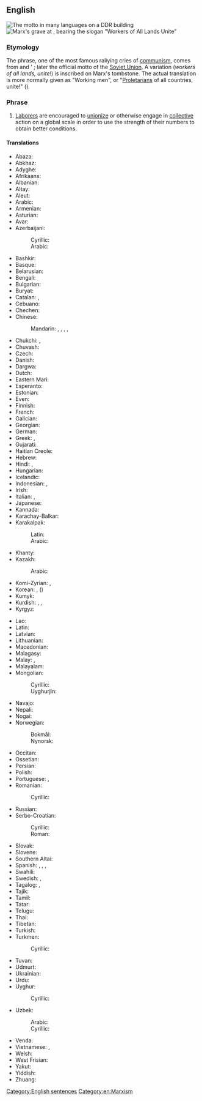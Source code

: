 ==English==
{{wikipedia|Workers of the world, unite!}}
[[Image:Proletаrier aller Länder, vereinigt euch!" in Chemnitz... 7d origWI.jpg|thumb|The motto in many languages on a DDR building]]
[[Image:KarlMarx_Tomb.JPG|thumb|Marx's grave at {{w|Highgate Cemetery}}, bearing the slogan "Workers of All Lands Unite"]]
{{rfc|en|massive import of unreferenced translations}}
===Etymology===
The phrase, one of the most famous rallying cries of [[communism]], comes from {{w|Karl Marx}} and {{w|Friedrich Engels}}' ''{{w|The Communist Manifesto}}''; later the official motto of the [[Soviet Union]]. A variation (''workers of all lands, unite!'') is inscribed on Marx's tombstone. The actual translation is more normally given as "Working men", or "[[proletarian|Proletarian]]s of all countries, unite!" (''{{lang|de|Proletarier aller Länder, vereinigt euch!}}'').

===Phrase===
{{head|en|phrase|head=[[worker]]s [[of]] [[the]] [[world]], [[unite]]!}}

# [[laborer|Laborer]]s are encouraged to [[unionize]] or otherwise engage in [[collective]] action on a global scale in order to use the strength of their numbers to obtain better conditions.

====Translations====
{{trans-top|workers of the world, unite}}
* Abaza: {{t|abq|уынасып йазхӀарагӀатӀ, агӀвычӀвгӀвыс}}
* Abkhaz: {{t|ab|апролетарцәа атәылақәа зегьы рҿы иҟоу, шәҽеидышәкыл}}
* Adyghe: {{t|ady|хегъэгу пстэуми япролетариехэр, зы шъухъу}}
* Afrikaans: {{t|af|werknemers van die wêreld, verenig}}
* Albanian: {{t|sq|proletarë të të gjitha vendeve, bashkohuni}}
* Altay: {{t|alt|бастыра ороондордыҥ пролетарийлери, бириккилеіер}}
* Aleut: {{t|ale|ahas tanam huzunis, tыcix agit atxicix}}
* Arabic: {{t|ar|يَا عُمَّال العَالَم اِتَّحِدُوا}}
* Armenian: {{t|hy|Պրոլետարներ բոլոր երկրների, միացե՛ք}}
* Asturian: {{t|ast|trabayadores de tolos países, xuníivos}}
* Avar: {{t|av|киналго улкабазул пролетарал, цолъе нуж}}
* Azerbaijani: {{t|az|bütün ölkələrin proletarları, birləşin}}
*: Cyrillic: {{t|az|бүтүн өлкәләрин пролетарлары, бирләшин}}
*: Arabic: {{t|az|بوتون اؤلکه‌لرین پرولئتارلاری، بیرلشین}}
* Bashkir: {{t|ba|бөтә илдәрҙең пролетарийҙәре, берләшегеҙ}}
* Basque: {{t|eu|herrialde guztietako proletarioak, elkar zaitezte}}
* Belarusian: {{t|be|пралета́рыі ўсіх краі́н, ядна́йцеся}}
* Bengali: {{t|bn|দুনিয়ার মজদুর এক হও}}
* Bulgarian: {{t|bg|пролета́рии от вси́чки стра́ни, съединя́вайте се}}
* Buryat: {{t|bua|бүхы оронуудай пролетаринар, нэгэдэгты}}
* Catalan: {{t|ca|proletaris de tots els països, uniu-vos}}, {{t|ca|proletaris de tot el món, uniu-vos}}
* Cebuano: {{t|ceb|mga trabahador sa mundo, paghiusa}}
* Chechen: {{t|ce|массо а мехкийн пролетареш, цхьанакхета}}
* Chinese:
*: Mandarin: {{t|cmn|全世界無產者，聯合起來}}, {{t|cmn|全世界无产者，联合起来|tr=quánshìjiè wúchǎnzhě liánhé qǐlái}}, {{t|cmn|全方貧工之聯合}}, {{t|cmn|萬國勞動者團結起來呵}}, {{t|cmn|全世界無產階級和被壓迫的民族聯合起來}}
* Chukchi: {{t|ckt|пролетариатторэ гэмгэнутэкин, ӄумэкэтгытык|tr=proletarьjttore gemgenutekin, qumeketjitьk}}, {{t|ckt|proletarьjte gemoge-nutek, qumeketjitьk}}
* Chuvash: {{t|cv|пӗтӗм тӗнчери пролетарисем, пӗрлешӗр}}
* Czech: {{t|cs|proletáři všech zemí, spojte se}}
* Danish: {{t|da|proletarer i alle lande, foren jer}}
* Dargwa: {{t|dar|лерилра улкнала пролетарийти, цадиирая}}
* Dutch: {{t|nl|proletariërs aller landen, verenigt U}}
* Eastern Mari: {{t|chm|чыла элласе пролетарий-влак ушныза}}
* Esperanto: {{t|eo|proletoj de ĉiuj landoj, unuiĝu}}
* Estonian: {{t|et|kõigi maade proletaarlased, ühinege}}
* Even: {{t|eve|дегрил геладук нунминдук ивалдалла}}
* Finnish: {{t|fi|kaikkien maiden proletaarit, liittykää yhteen}}
* French: {{t|fr|prolétaires de tous les pays, unissez-vous}}
* Galician: {{t|gl|traballadores do mundo, unídevos}}
* Georgian: {{t|ka|პროლეტარებო ყველა ქვეყნისა, შეერთდით}}
* German: {{t|de|Proletarier aller Länder, vereinigt euch}}
* Greek: {{t|el|προλετάριοι όλου του κόσμου, ενωθείτε}}, {{t|el|προλετάριοι όλων των χωρών, ενωθείτε}}
* Gujarati: {{t|gu|બધા દેશોમાં કામદાર, સંગઠિત}}
* Haitian Creole: {{t|ht|travayè nan tout peyi, ini}}
* Hebrew: {{t|he|פועלי כל העולם התאחדו|tr=po'aléi kol ha'olám, hit'aḥédu}}
* Hindi: {{t|hi|विश्व के कार्यकर्ताओं एकजुट हो जाओ}}, {{t|hi|दुनिया के मज़दूरो एक हो जाओ}}
* Hungarian: {{t|hu|világ proletárjai, egyesüljetek}}
* Icelandic: {{t|is|öreigar allra landa, sameinist}}
* Indonesian: {{t|id|kaum buruh sedunia, bersatulah}}, {{t|id|kaum proletar dari semua negara, bersatu}}
* Irish: {{t|ga|a oibrithe an domhain, aontaigí}}
* Italian: {{t|it|lavoratori di tutto il mondo, unitevi}}, {{t|it|proletari di tutti i paesi, unitevi}}
* Japanese: {{t|ja|万国の労働者よ、団結せよ|tr=bankoku no rōdōsha yo, danketsu seyo}}
* Kannada: {{t|kn|ಎಲ್ಲಾ ದೇಶಗಳ ಸಹೋದ್ಯೋಗಿಗಳು, ಯುನೈಟ್}}
* Karachay-Balkar: {{t|krc|бютеу дунияны пролетарлары, бирлешигиз}}
* Karakalpak: {{t|kaa|барлык еллердин пролетарлары, бирлесиниз}}
*: Latin: {{t|kaa|barlık ellerdin proletarları, birlesiniz}}
*: Arabic: {{t|kaa|ءبۇتين دۇنىيە مەينەتكەشىلەرى بىرسىڭلەر}}
* Khanty: {{t|kca|иса мувыт пролетариатыт, пилтысяты}}
* Kazakh: {{t|kk|барлық елдердің пролетарлары, бірігіңдер}}
*: Arabic: {{t|kk|جەرءجۇزىنىڭ ەڭبەكشىلرى، بىرىگىڭدەر}}
* Komi-Zyrian: {{t|kpv|став мувывса пролетарийяс, отувтчой}}, {{t|kpv|мувыв коԋӧрјас, ӧтувтчӧј}}
* Korean: {{t|ko|만국의 노동자여, 단결하라}} {{q|South Korea}}, {{t|ko|만국의 로동자여, 단결하라}} {{q|North Korea}} ({{t|ko|萬國의 勞動者들이여, 團結하라|tr=-}})
* Kumyk: {{t|kum|бары да уьлкелени пролетарлары, бирлешигиз}}
* Kurdish: {{t+|ku|karkerên cîhanê hevgirin}}, {{t+|ku|کرێکارانی دنیا یەکگرن}}, {{t|ku|کارکەرەیل گشت وڵاتەیل، یەکەوبگرن}}
* Kyrgyz: {{t|ky|бардык өлкөлөрдүн пролетарлары, бириккиле}}
{{trans-mid}}
* Lao: {{t|lo|ຊົນຊັ້ນກຳມະຊີບທົ່ວໂລກ ຈົ່ງສາມັກຄີກັນ}}
* Latin: {{t|la|Proletarii omnium terrarum, sociate}}
* Latvian: {{t|lv|visu zemju proletārieši, savienojieties}}
* Lithuanian: {{t|lt|visų šalių proletarai, vienykitės}}
* Macedonian: {{t|mk|пролете́ри од си́те зе́мји, обеди́нете се}}
* Malagasy: {{t|mg|mpiasa eran'izao tontolo izao, mampiray}}
* Malay: {{t|ms|kaum buruh semua negeri, bersatulah}}, {{t|ms|para pekerja di seluruh dunia, bersatu}}
* Malayalam: {{t|ml|സര്‍വ രാജ്യ തൊഴിലാളികളെ സംഘടിക്കുവിന്‍}}
* Mongolian:
*: Cyrillic: {{t|mn|орон бүрийн пролетари нар нэгдэгтүн}}
*: Uyghurjin: {{t|mn|ᠢᠷᠣᠨ ᠪᠦᠷᠢᠢᠨ ᠫᠷᠣᠯᠶᠡᠳᠠᠢ ᠨᠠᠯ ᠨᠡᠭᠳᠡᠭᠳᠦᠨ}}
* Navajo: {{t|nv|Nihookáá'gi, nideilnishígíí áłhidííkáh}}
* Nepali: {{t|ne|हामी सबै मिलेर आमुल परिवर्तन ल्याऔ}}
* Nogai: {{t|nog|баьри кыраллардынъ пролетарпары, бирлесинъиз}}
* Norwegian:
*: Bokmål: {{t|nb|arbeidere i alle land, foren dere}}
*: Nynorsk: {{t|nn|arbeidarar i alle land, samein dykk}}
* Occitan: {{t|oc|proletaris de totes los païses, unissètz-vos}}
* Ossetian: {{t|os|ӕппӕт бӕстӕты пролетартӕ, баиу ут}}
* Persian: {{t|fa|کارگران جهان متحد شوید|tr=kârgarân-e jahân mottahed šavid}}
* Polish: {{t|pl|proletariusze wszystkich krajów, łączcie się}}
* Portuguese: {{t|pt|trabalhadores do mundo, uni-vos}}, {{t|pt|proletários de todos os países, uni-vos}}
* Romanian: {{t|ro|proletari din toate țările, uniți-vă}}
*: Cyrillic: {{t|ro|пролетарь дин тоате цэриле, уници-вэ}}
* Russian: {{t+|ru|пролета́рии всех стран, соединя́йтесь}}
* Serbo-Croatian:
*: Cyrillic: {{t|sh|пролетери свих земаља, уједините се}}
*: Roman: {{t|sh|proleteri svih zemalja, ujedinite se}}
* Slovak: {{t|sk|proletári všetkých krajín, spojte sa}}
* Slovene: {{t|sl|proletarci vseh dežel, združite se}}
* Southern Altai: {{t|alt|бардык ӧлкӧлордӱн пролетарлары, бириккиле}}
* Spanish: {{qualifier|Spain}} {{t|es|trabajadores del mundo, uníos}}, {{qualifier|Spain}} {{t|es|proletarios de todos los países, uníos}}, {{qualifier|Latin America}} {{t|es|trabajadores del mundo, únanse}}, {{qualifier|Latin America}} {{t|es|proletarios de todos los países, únanse}}
* Swahili: {{t|sw|wafanyakazi wa dunia, ungana}}
* Swedish: {{t|sv|proletärer i alla länder, förena er}}, {{t|sv|proletärer i alla länder, förena eder}}
* Tagalog: {{t|tl|mga manggagawa ng daigdig, magkaisa}}, {{t|tl|proletaryado ng lahat ng mundo, magkaisa}}
* Tajik: {{t|tg|пролетарҳои ҳамаи мамлакатҳо, як шавед}}
* Tamil: {{t|ta|அனைத்து நாடுகளின் தொழிலாளர்கள், இணைக்க}}
* Tatar: {{t|tt|барлык илләрнең пролетарийлары, берләшегез}}
* Telugu: {{t|te|అన్ని దేశాల వర్కర్స్, ఐక్యం}}
* Thai: {{t|th|[[ชนชั้น]][[กรรมาชีพ]][[ทั่ว]][[โลก]] [[จง]][[สามัคคี]][[กัน]]|tr=chon-chán gam-maa-chîip tûua lôok jong sǎa-mák-kii gan}}
* Tibetan: {{t|bo|འཛམ་གླིང་ཡོངས་ཀྱི་འབྱོར་མེད་པ་རྣམས་མཉམ་འབྲེལ་གྱིས་ཤིག་}}
* Turkish: {{t|tr|bütün ülkelerin işçileri, birleşin}}
* Turkmen: {{t|tk|ähli ýurtlaryň proletarlary, birleşiň}}
*: Cyrillic: {{t|tk|әхли юртларың пролетарлары, бирлешиң}}
* Tuvan: {{t|tyv|бүгү чурттарның пролетарийлери, каттыжыңар}}
* Udmurt: {{t|udm|вань странаосысь пролетарийёс, огазеяське}}
* Ukrainian: {{t|uk|пролета́рі всіх краї́н, єдна́йтеся}}
* Urdu: {{t|ur|دنیا کے مزدوروں ایک ہو جائے}}
* Uyghur: {{t|ug|پۈتۈن دۇنيا پىرولېتارلىرى، بىرلىشىڭلار}}
*: Cyrillic: {{t|ug|барлиқ əллəр пролетарлири, бирлишиңлар}}
* Uzbek: {{t|uz|butun dunyo proletarlari, birlashingiz}}
*: Arabic: {{t|uz|بۇتۇن دۇنيا پروليتارلارى، برلەشيڭز}}
*: Cyrillic: {{t|uz|бутун дунё пролетарлари, бирлашингиз}}
* Venda: {{t|ve|vhashumi vha mashango othe, tanganani}}
* Vietnamese: {{t|vi|vô sản toàn thế giới, liên hiệp lại}}, {{t|vi|vô sản các nước, đoàn kết lại}}
* Welsh: {{t|cy|gweithwyr y byd, unwch}}
* West Frisian: {{t|fy|arbeiders fan alle lannen, ferien}}
* Yakut: {{t|sah|бары дойдулар пролетарийдара, холбоһуҥ}}
* Yiddish: {{t|yi|פּראָלעטאריער פֿון אלע לענדער, פֿאַראייניקט זיך}}
* Zhuang: {{t|za|gyoengq bouxfouzcanj daengx seiqgyaiq, lienzhab hwnjdaeuj}}
{{trans-bottom}}

[[Category:English sentences]]
[[Category:en:Marxism]]